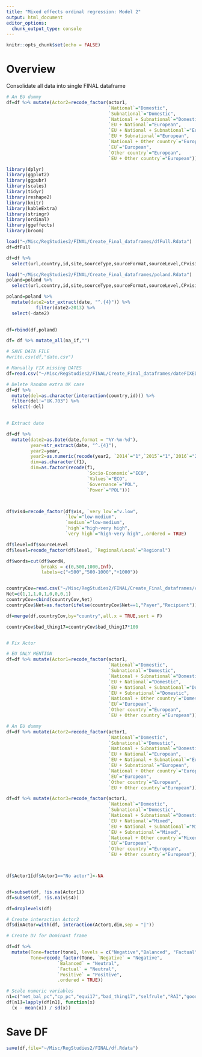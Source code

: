 ```yaml
---
title: "Mixed effects ordinal regression: Model 2"
output: html_document
editor_options: 
  chunk_output_type: console
---
```



```r
knitr::opts_chunk$set(echo = FALSE)
```



# Overview

Consolidate all data into single FINAL dataframe

```r

# An EU dummy
df=df %>% mutate(Actor2=recode_factor(actor1,
                                      `National`="Domestic",
                                      `Subnational`="Domestic",
                                      `National + Subnational`="Domestic",
                                      `EU + National`="European",
                                      `EU + National + Subnational`="European",
                                      `EU + Subnational`="European",
                                      `National + Other country`="European",
                                      `EU`="European",
                                      `Other country`="European",
                                      `EU + Other country`="European"))

```


```r

library(dplyr)
library(ggplot2)
library(ggpubr)
library(scales)
library(tidyr)
library(reshape2)
library(knitr)
library(kableExtra)
library(stringr)
library(ordinal)
library(ggeffects)
library(broom)

```


```r
load("~/Misc/RegStudies2/FINAL/Create_Final_dataframes/dfFull.Rdata")
df=dfFull

df=df %>% 
  select(url,country,id,site,sourceType,sourceFormat,sourceLevel,CPvisibility,subFrame1,tone1,actor1,myth1,subFrame2,tone2,actor2,myth2,subFrame3,tone3,actor3,myth3,Country,title,date,searchTerm,body,wordN,vis,vis2,f1,f2,f3)

load("~/Misc/RegStudies2/FINAL/Create_Final_dataframes/poland.Rdata")
poland=poland %>% 
  select(url,country,id,site,sourceType,sourceFormat,sourceLevel,CPvisibility,subFrame1,tone1,actor1,myth1,subFrame2,tone2,actor2,myth2,subFrame3,tone3,actor3,myth3,Country,title,date,searchTerm,body,wordN,vis,vis2,f1,f2,f3)

poland=poland %>% 
  mutate(date2=str_extract(date, "^.{4}")) %>% 
           filter(date2>2013) %>% 
  select(-date2)
  

df=rbind(df,poland)

df= df %>% mutate_all(na_if,"")

# SAVE DATA FILE
#write.csv(df,"date.csv")

# Manually FIX missing DATES
df=read.csv("~/Misc/RegStudies2/FINAL/Create_Final_dataframes/dateFIXED.csv",stringsAsFactors = FALSE)

# Delete Random extra UK case
df=df %>% 
  mutate(del=as.character(interaction(country,id))) %>% 
  filter(del!="UK.703") %>% 
  select(-del)
  
```

```r
# Extract date

df=df %>% 
  mutate(date2=as.Date(date,format = "%Y-%m-%d"),
         year=str_extract(date, "^.{4}"),
         year2=year,
         year2=as.numeric(recode(year2, `2014`="1",`2015`="1",`2016`="2",`2017`="2",`2018`="3",`2019`="3")),
         dim=as.character(f1),
         dim=as.factor(recode(f1,
                              `Socio-Economic`="ECO",
                              `Values`="ECO",
                              `Governance`="POL",
                              `Power`="POL")))



df$vis4=recode_factor(df$vis, `very low`="v.low",
                      `low`="low-medium",
                      `medium`="low-medium",
                      `high`="high-very high",
                      `very high`="high-very high",.ordered = TRUE)

df$level=df$sourceLevel
df$level=recode_factor(df$level, `Regional/Local`="Regional")

df$words=cut(df$wordN,
             breaks = c(0,500,1000,Inf),
             labels=c("<500","500-1000","+1000"))


countryCov=read.csv("~/Misc/RegStudies2/FINAL/Create_Final_dataframes/countryCov.csv")
Net=c(1,1,1,0,1,0,0,0,1)
countryCov=cbind(countryCov,Net)
countryCov$Net=as.factor(ifelse(countryCov$Net==1,"Payer","Recipient"))

df=merge(df,countryCov,by="country",all.x = TRUE,sort = F)

countryCov$bad_thing17=countryCov$bad_thing17*100


# Fix Actor

# EU ONLY MENTION
df=df %>% mutate(Actor1=recode_factor(actor1,
                                      `National`="Domestic",
                                      `Subnational`="Domestic",
                                      `National + Subnational`="Domestic",
                                      `EU + National`="Domestic",
                                      `EU + National + Subnational`="Domestic",
                                      `EU + Subnational`="Domestic",
                                      `National + Other country`="Domestic",
                                      `EU`="European",
                                      `Other country`="European",
                                      `EU + Other country`="European"))

# An EU dummy
df=df %>% mutate(Actor2=recode_factor(actor1,
                                      `National`="Domestic",
                                      `Subnational`="Domestic",
                                      `National + Subnational`="Domestic",
                                      `EU + National`="European",
                                      `EU + National + Subnational`="European",
                                      `EU + Subnational`="European",
                                      `National + Other country`="European",
                                      `EU`="European",
                                      `Other country`="European",
                                      `EU + Other country`="European"))

df=df %>% mutate(Actor3=recode_factor(actor1,
                                      `National`="Domestic",
                                      `Subnational`="Domestic",
                                      `National + Subnational`="Domestic",
                                      `EU + National`="Mixed",
                                      `EU + National + Subnational`="Mixed",
                                      `EU + Subnational`="Mixed",
                                      `National + Other country`="Mixed",
                                      `EU`="European",
                                      `Other country`="European",
                                      `EU + Other country`="European"))



df$Actor1[df$Actor1=="No actor"]<-NA


df=subset(df, !is.na(Actor1))
df=subset(df, !is.na(vis4))

df=droplevels(df)

# Create interaction Actor2
df$dimActor=with(df, interaction(Actor1,dim,sep = "|"))

```



```r

# Create DV for Dominant frame

df=df %>% 
  mutate(Tone=factor(tone1, levels = c("Negative","Balanced", "Factual","Positive")),
         Tone=recode_factor(Tone, `Negative` = "Negative", 
                   `Balanced` = "Neutral", 
                   `Factual` = "Neutral",
                   `Positive` = "Positive",
                   .ordered = TRUE))

```


```r
# Scale numeric variables
n1=c("net_bal_pc","cp_pc","equi17","bad_thing17","selfrule","RAI","goodMu")
df[n1]=lapply(df[n1], function(x)
  (x - mean(x)) / sd(x))
```

# Save DF
```r
save(df,file="~/Misc/RegStudies2/FINAL/df.Rdata")
```


